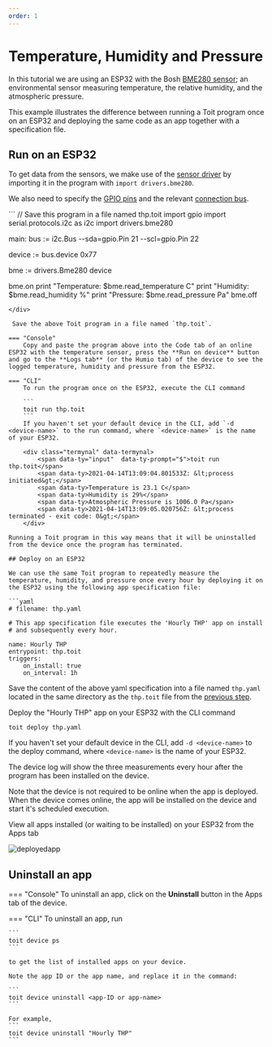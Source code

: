 ```yaml
---
order: 1
---
```


# Temperature, Humidity and Pressure

In this tutorial we are using an ESP32 with the Bosh [BME280 sensor](https://www.bosch-sensortec.com/media/boschsensortec/downloads/datasheets/bst-bme280-ds002.pdf); an environmental sensor measuring temperature, the relative humidity, and the atmospheric pressure.

This example illustrates the difference between running a Toit program once on an ESP32 and deploying the same code as an app together with a specification file.

## Run on an ESP32

To get data from the sensors, we make use of the [sensor driver](../getstarted/examples/bme280.md) by importing it in the program with `import drivers.bme280`.

We also need to specify the [GPIO pins](../getstarted/gpio.md) and the relevant [connection bus](../getstarted/protocols.md).

<div class="toit">
```
// Save this program in a file named thp.toit
import gpio
import serial.protocols.i2c as i2c
import drivers.bme280

main:
  bus := i2c.Bus
    --sda=gpio.Pin 21
    --scl=gpio.Pin 22

  device := bus.device 0x77

  bme := drivers.Bme280 device

  bme.on
  print "Temperature: $bme.read_temperature C"
  print "Humidity: $bme.read_humidity %"
  print "Pressure: $bme.read_pressure Pa"
  bme.off
```
</div>

 Save the above Toit program in a file named `thp.toit`.

=== "Console"
    Copy and paste the program above into the Code tab of an online ESP32 with the temperature sensor, press the **Run on device** button and go to the **Logs tab** (or the Humio tab) of the device to see the logged temperature, humidity and pressure from the ESP32.

=== "CLI"
    To run the program once on the ESP32, execute the CLI command 
    
    ```
    toit run thp.toit
    ```
    If you haven't set your default device in the CLI, add `-d <device-name>` to the run command, where `<device-name>` is the name of your ESP32.

    <div class="termynal" data-termynal>
        <span data-ty="input"  data-ty-prompt="$">toit run thp.toit</span>
        <span data-ty>2021-04-14T13:09:04.801533Z: &lt;process initiated&gt;</span>
        <span data-ty>Temperature is 23.1 C</span>
        <span data-ty>Humidity is 29%</span>
        <span data-ty>Atmospheric Pressure is 1006.0 Pa</span>
        <span data-ty>2021-04-14T13:09:05.020756Z: &lt;process terminated - exit code: 0&gt;</span>
    </div>
  
Running a Toit program in this way means that it will be uninstalled from the device once the program has terminated.

## Deploy on an ESP32

We can use the same Toit program to repeatedly measure the temperature, humidity, and pressure once every hour by deploying it on the ESP32 using the following app specification file:

```yaml
# filename: thp.yaml

# This app specification file executes the 'Hourly THP' app on install
# and subsequently every hour.

name: Hourly THP
entrypoint: thp.toit
triggers:
    on_install: true
    on_interval: 1h
```

Save the content of the above yaml specification into a file named `thp.yaml` located in the same directory as the `thp.toit` file from the [previous step](#run-on-an-esp32).

Deploy the "Hourly THP" app on your ESP32 with the CLI command

    toit deploy thp.yaml

If you haven't set your default device in the CLI, add `-d <device-name>` to the deploy command, where `<device-name>` is the name of your ESP32.

The device log will show the three measurements every hour after the program has been installed on the device.

Note that the device is not required to be online when the app is deployed. When the device comes online, the app will be installed on the device and start it's scheduled execution.

View all apps installed (or waiting to be installed) on your ESP32 from the Apps tab

![deployedapp](../img/apps.png)

## Uninstall an app

=== "Console"
    To uninstall an app, click on the **Uninstall** button in the Apps tab of the device.

=== "CLI"
    To uninstall an app, run 
    
    ```
    toit device ps
    ``` 
    
    to get the list of installed apps on your device. 
    
    Note the app ID or the app name, and replace it in the command:
    
    ```
    toit device uninstall <app-ID or app-name>
    ```

    For example,
    ```
    toit device uninstall "Hourly THP"
    ```
